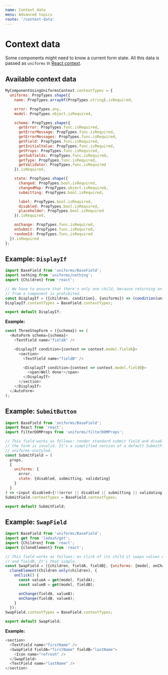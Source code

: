```yaml
---
name: Context data
menu: Advanced topics
route: '/context-data'
---
```


# Context data

Some components might need to know a current form state. All this data is passed as `uniforms` in [React context](https://facebook.github.io/react/docs/context.html).

## Available context data

```js
MyComponentUsingUniformsContext.contextTypes = {
  uniforms: PropTypes.shape({
    name: PropTypes.arrayOf(PropTypes.string).isRequired,

    error: PropTypes.any,
    model: PropTypes.object.isRequired,

    schema: PropTypes.shape({
      getError: PropTypes.func.isRequired,
      getErrorMessage: PropTypes.func.isRequired,
      getErrorMessages: PropTypes.func.isRequired,
      getField: PropTypes.func.isRequired,
      getInitialValue: PropTypes.func.isRequired,
      getProps: PropTypes.func.isRequired,
      getSubfields: PropTypes.func.isRequired,
      getType: PropTypes.func.isRequired,
      getValidator: PropTypes.func.isRequired
    }).isRequired,

    state: PropTypes.shape({
      changed: PropTypes.bool.isRequired,
      changedMap: PropTypes.object.isRequired,
      submitting: PropTypes.bool.isRequired,

      label: PropTypes.bool.isRequired,
      disabled: PropTypes.bool.isRequired,
      placeholder: PropTypes.bool.isRequired
    }).isRequired,

    onChange: PropTypes.func.isRequired,
    onSubmit: PropTypes.func.isRequired,
    randomId: PropTypes.func.isRequired
  }).isRequired
};
```

## Example: `DisplayIf`

```js
import BaseField from 'uniforms/BaseField';
import nothing from 'uniforms/nothing';
import {Children} from 'react';

// We have to ensure that there's only one child, because returning an array
// from a component is prohibited.
const DisplayIf = ({children, condition}, {uniforms}) => (condition(uniforms) ? Children.only(children) : nothing);
DisplayIf.contextTypes = BaseField.contextTypes;

export default DisplayIf;
```

**Example:**

```js
const ThreeStepForm = ({schema}) => (
  <AutoForm schema={schema}>
    <TextField name="fieldA" />

    <DisplayIf condition={context => context.model.fieldA}>
      <section>
        <TextField name="fieldB" />

        <DisplayIf condition={context => context.model.fieldB}>
          <span>Well done!</span>
        </DisplayIf>
      </section>
    </DisplayIf>
  </AutoForm>
);
```

## Example: `SubmitButton`

```js
import BaseField from 'uniforms/BaseField';
import React from 'react';
import filterDOMProps from 'uniforms/filterDOMProps';

// This field works as follows: render standard submit field and disable it, when
// the form is invalid. It's a simplified version of a default SubmitField from
// uniforms-unstyled.
const SubmitField = (
  props,
  {
    uniforms: {
      error,
      state: {disabled, submitting, validating}
    }
  }
) => <input disabled={!!(error || disabled || submitting || validating)} type="submit" />;
SubmitField.contextTypes = BaseField.contextTypes;

export default SubmitField;
```

## Example: `SwapField`

```js
import BaseField from 'uniforms/BaseField';
import get from 'lodash/get';
import {Children} from 'react';
import {cloneElement} from 'react';

// This field works as follows: on click of its child it swaps values of fieldA
// and fieldB. It's that simple.
const SwapField = ({children, fieldA, fieldB}, {uniforms: {model, onChange}}) =>
  cloneElement(Children.only(children), {
    onClick() {
      const valueA = get(model, fieldA);
      const valueB = get(model, fieldB);

      onChange(fieldA, valueB);
      onChange(fieldB, valueA);
    }
  });
SwapField.contextTypes = BaseField.contextTypes;

export default SwapField;
```

**Example:**

```js
<section>
  <TextField name="firstName" />
  <SwapField fieldA="firstName" fieldB="lastName">
    <Icon name="refresh" />
  </SwapField>
  <TextField name="lastName" />
</section>
```
